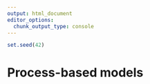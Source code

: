 ```yaml
---
output: html_document
editor_options:
  chunk_output_type: console
---
```


```r
set.seed(42)
```

# Process-based models
